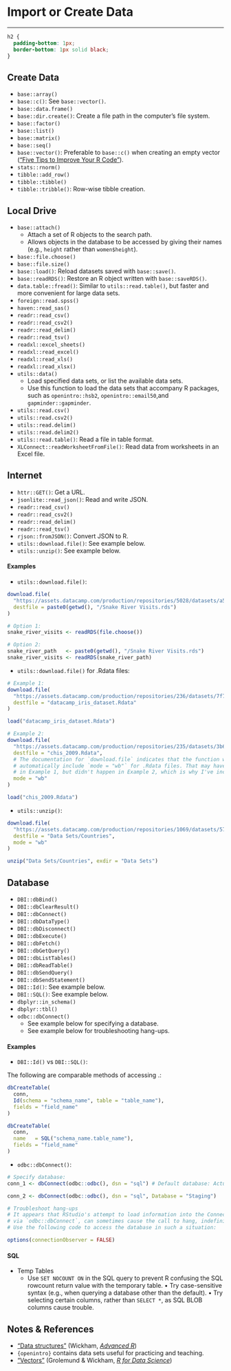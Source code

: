 # Import or Create Data
***

```css
h2 {
  padding-bottom: 1px;
  border-bottom: 1px solid black;
}
```

## Create Data

* `base::array()`
* `base::c()`: See `base::vector()`.
* `base::data.frame()`
* `base::dir.create()`: Create a file path in the computer's file system.
* `base::factor()`
* `base::list()`
* `base::matrix()`
* `base::seq()`
* `base::vector()`: Preferable to `base::c()` when creating an empty vector (["Five Tips to Improve Your R Code"](https://www.datacamp.com/community/tutorials/five-tips-r-code-improve)).
* `stats::rnorm()`
* `tibble::add_row()`
* `tibble::tibble()`
* `tibble::tribble()`: Row-wise tibble creation.

## Local Drive

* `base::attach()`
  * Attach a set of R objects to the search path.
  * Allows objects in the database to be accessed by giving their names (e.g., `height` rather than `women$height`).
* `base::file.choose()`
* `base::file.size()`
* `base::load()`: Reload datasets saved with `base::save()`.
* `base::readRDS()`: Restore an R object written with `base::saveRDS()`.
* `data.table::fread()`: Similar to `utils::read.table()`, but faster and more convenient for large data sets.
* `foreign::read.spss()`
* `haven::read_sas()`
* `readr::read_csv()`
* `readr::read_csv2()`
* `readr::read_delim()`
* `readr::read_tsv()`
* `readxl::excel_sheets()`
* `readxl::read_excel()`
* `readxl::read_xls()`
* `readxl::read_xlsx()`
* `utils::data()`
  * Load specified data sets, or list the available data sets.
  * Use this function to load the data sets that accompany R packages, such as `openintro::hsb2`, `openintro::email50`,and `gapminder::gapminder`.
* `utils::read.csv()`
* `utils::read.csv2()`
* `utils::read.delim()`
* `utils::read.delim2()`
* `utils::read.table()`: Read a file in table format.
* `XLConnect::readWorksheetFromFile()`: Read data from worksheets in an Excel file.

## Internet

* `httr::GET()`: Get a URL.
* `jsonlite::read_json()`: Read and write JSON.
* `readr::read_csv()`
* `readr::read_csv2()`
* `readr::read_delim()`
* `readr::read_tsv()`
* `rjson::fromJSON()`: Convert JSON to R.
* `utils::download.file()`: See example below.
* `utils::unzip()`: See example below.  

#### Examples

* `utils::download.file()`:

```r
download.file(
  "https://assets.datacamp.com/production/repositories/5028/datasets/a55843f83746968c7f118d82ed727db9c71e891f/snake_river_visits.rds",
  destfile = paste0(getwd(), "/Snake River Visits.rds")
)

# Option 1:
snake_river_visits <- readRDS(file.choose())

# Option 2:
snake_river_path   <- paste0(getwd(), "/Snake River Visits.rds")
snake_river_visits <- readRDS(snake_river_path)
```

* `utils::download.file()` for .Rdata files:

```r
# Example 1:
download.file(
  "https://assets.datacamp.com/production/repositories/236/datasets/7f714f993f1ad4c3d26412ae1e537ce6355b1b54/iris.RData", 
  destfile = "datacamp_iris_dataset.Rdata"
)

load("datacamp_iris_dataset.Rdata")

# Example 2:
download.file(
  "https://assets.datacamp.com/production/repositories/235/datasets/3b6fc2923b599058584b57d8c605c6bef454d273/CHIS2009_reduced_2.Rdata",
  destfile = "chis_2009.Rdata",
  # The documentation for `download.file` indicates that the function will
  # automatically include `mode = "wb"` for .Rdata files. That may have happened
  # in Example 1, but didn't happen in Example 2, which is why I've included it.
  mode = "wb"
)

load("chis_2009.Rdata")
```

* `utils::unzip()`:

```r
download.file(
  "https://assets.datacamp.com/production/repositories/1069/datasets/578834f5908e3b2fa575429a287586d1eaeb2e54/countries2.zip",
  destfile = "Data Sets/Countries",
  mode = "wb"
)

unzip("Data Sets/Countries", exdir = "Data Sets")
```

## Database

* `DBI::dbBind()`
* `DBI::dbClearResult()`
* `DBI::dbConnect()`
* `DBI::dbDataType()`
* `DBI::dbDisconnect()`
* `DBI::dbExecute()`
* `DBI::dbFetch()`
* `DBI::dbGetQuery()`
* `DBI::dbListTables()`
* `DBI::dbReadTable()`
* `DBI::dbSendQuery()`
* `DBI::dbSendStatement()`
* `DBI::Id()`: See example below.
* `DBI::SQL()`: See example below.
* `dbplyr::in_schema()`
* `dbplyr::tbl()`
* `odbc::dbConnect()`
  * See example below for specifying a database.
  * See example below for troubleshooting hang-ups.

#### Examples

* `DBI::Id()` vs `DBI::SQL()`:

The following are comparable methods of accessing <schema_name>.<table_name>:

```r
dbCreateTable(
  conn,
  Id(schema = "schema_name", table = "table_name"),
  fields = "field_name"
)

dbCreateTable(
  conn,
  name   = SQL("schema_name.table_name"),
  fields = "field_name"
)
```

* `odbc::dbConnect()`:

```r
# Specify database:
conn_1 <- dbConnect(odbc::odbc(), dsn = "sql") # Default database: Actuary

conn_2 <- dbConnect(odbc::odbc(), dsn = "sql", Database = "Staging")

# Troubleshoot hang-ups
# It appears that RStudio's attempt to load information into the Connection Pane,
# via `odbc::dbConnect`, can sometimes cause the call to hang, indefinitely.
# Use the following code to access the database in such a situation:

options(connectionObserver = FALSE)
```

#### SQL

* Temp Tables
  * Use `SET NOCOUNT ON` in the SQL query to prevent R confusing the SQL rowcount return value with the temporary table.
•	Try case-sensitive syntax (e.g., when querying a database other than the default).
•	Try selecting certain columns, rather than `SELECT *`, as SQL BLOB columns cause trouble. 

## Notes & References

* ["Data structures"](http://adv-r.had.co.nz/Data-structures.html) (Wickham, [*Advanced R*](http://adv-r.had.co.nz/))
* `{openintro}` contains data sets useful for practicing and teaching.
* ["Vectors"](https://r4ds.had.co.nz/vectors.html) (Grolemund & Wickham, [*R for Data Science*](https://r4ds.had.co.nz/))